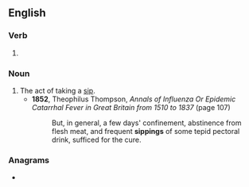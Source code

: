 ==English==

===Verb===
{{head|en|present participle}}

# {{present participle of|sip|lang=en|nocat=1}}

===Noun===
{{en-noun}}

# The act of taking a [[sip]].
#* '''1852''', Theophilus Thompson, ''Annals of Influenza Or Epidemic Catarrhal Fever in Great Britain from 1510 to 1837'' (page 107)
#*: But, in general, a few days' confinement, abstinence from flesh meat, and frequent '''sippings''' of some tepid pectoral drink, sufficed for the cure.

===Anagrams===
* {{anagrams|en|pipings}}